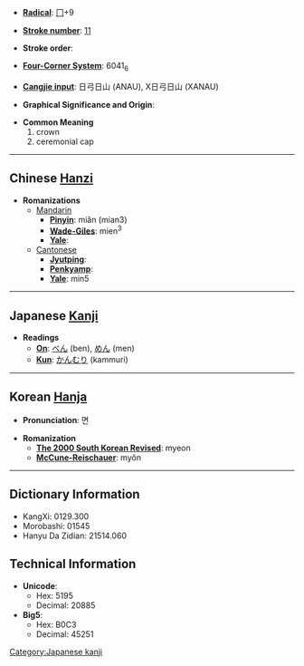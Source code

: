 * '''[[Wiktionary:Chinese radical index| Radical]]''': [[Wiktionary:Chinese radical index 冂|冂]]+9

* '''[[Wiktionary:Chinese total strokes index|Stroke number]]''': [[Wiktionary:Chinese total strokes index 11|11]]

* '''Stroke order''': 

* '''[[Wiktionary:Chinese four corner index|Four-Corner System]]''': 6041<sub>6</sub>

* '''[[Wiktionary:Chinese Cangjie index|Cangjie input]]''': 日弓日山 (ANAU), X日弓日山 (XANAU)

* '''Graphical Significance and Origin''': 

* '''Common Meaning'''
*#crown
*# ceremonial cap


----

== Chinese [[Hanzi]] ==

* '''Romanizations'''
** [[Mandarin]]
*** '''[[Pinyin]]''': miǎn (mian3)
*** '''[[Wade-Giles]]''': mien<sup>3</sup>
*** '''[[Yale]]''': 
**[[Cantonese]]
***'''[[Jyutping]]''':
***'''[[Penkyamp]]''': 
***'''[[Yale]]''': min5


----

== Japanese [[Kanji]] ==

* '''Readings'''
** '''[[On]]''': [[べん]] (ben), [[めん]] (men)
** '''[[Kun]]''': [[かんむり]] (kammuri)


----

== Korean [[Hanja]] ==

* '''Pronunciation''': 면

* '''Romanization'''
** '''[[The 2000 South Korean Revised Romanization|The 2000 South Korean Revised]]''': myeon
** '''[[McCune-Reischauer]]''': myŏn

----

== Dictionary Information ==

* KangXi: 0129.300
* Morobashi: 01545
* Hanyu Da Zidian: 21514.060

== Technical Information ==

* '''Unicode''':
** Hex: 5195
** Decimal: 20885
* '''Big5''':
** Hex: B0C3
** Decimal: 45251

[[Category:Japanese kanji]]